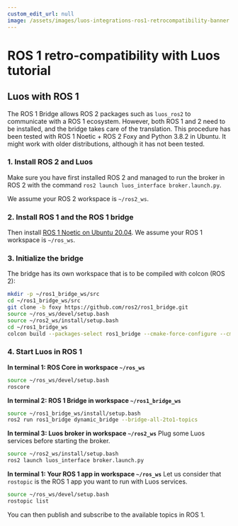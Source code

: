 ```yaml
---
custom_edit_url: null
image: /assets/images/luos-integrations-ros1-retrocompatibility-banner.png
---
```



# ROS 1 retro-compatibility with Luos tutorial

## Luos with ROS 1

The ROS 1 Bridge allows ROS 2 packages such as `luos_ros2` to communicate with a ROS 1 ecosystem. However, both ROS 1 and 2 need to be installed, and the bridge takes care of the translation.
This procedure has been tested with ROS 1 Noetic + ROS 2 Foxy and Python 3.8.2 in Ubuntu. It might work with older distributions, although it has not been tested.

### 1. Install ROS 2 and Luos

Make sure you have first installed ROS 2 and managed to run the broker in ROS 2 with the command `ros2 launch luos_interface broker.launch.py`.

We assume your ROS 2 workspace is `~/ros2_ws`.

### 2. Install ROS 1 and the ROS 1 bridge

Then install <a href="http://wiki.ros.org/noetic/Installation/Ubuntu" target="_blank">ROS 1 Noetic on Ubuntu 20.04<IconExternalLink width="10"></IconExternalLink></a>.
We assume your ROS 1 workspace is `~/ros_ws`.

### 3. Initialize the bridge

The bridge has its own workspace that is to be compiled with colcon (ROS 2):

```bash
mkdir -p ~/ros1_bridge_ws/src
cd ~/ros1_bridge_ws/src
git clone -b foxy https://github.com/ros2/ros1_bridge.git
source ~/ros_ws/devel/setup.bash
source ~/ros2_ws/install/setup.bash
cd ~/ros1_bridge_ws
colcon build --packages-select ros1_bridge --cmake-force-configure --cmake-args -DBUILD_TESTING=FALSE
```

### 4. Start Luos in ROS 1

**In terminal 1: ROS Core in workspace `~/ros_ws`**

```bash
source ~/ros_ws/devel/setup.bash
roscore
```

**In terminal 2: ROS 1 Bridge in workspace `~/ros1_bridge_ws`**

```bash
source ~/ros1_bridge_ws/install/setup.bash
ros2 run ros1_bridge dynamic_bridge --bridge-all-2to1-topics
```

**In terminal 3: Luos broker in workspace `~/ros2_ws`**
Plug some Luos services before starting the broker.

```bash
source ~/ros2_ws/install/setup.bash
ros2 launch luos_interface broker.launch.py
```

**In terminal 1: Your ROS 1 app in workspace `~/ros_ws`**
Let us consider that `rostopic` is the ROS 1 app you want to run with Luos services.

```bash
source ~/ros_ws/devel/setup.bash
rostopic list
```

You can then publish and subscribe to the available topics in ROS 1.

<Author name="thomas" />
